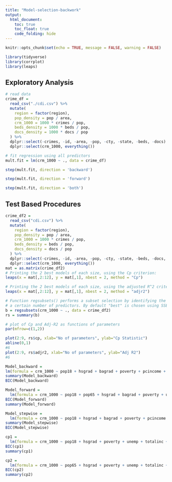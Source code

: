 ```yaml
---
title: "Model-selection-backwork"
output: 
  html_document:
    toc: true
    toc_float: true
    code_folding: hide
---
```


```r
knitr::opts_chunk$set(echo = TRUE, message = FALSE, warning = FALSE)

library(tidyverse)
library(corrplot)
library(leaps)

```

## Exploratory Analysis

```r
# read data 
crime_df = 
  read_csv("./cdi.csv") %>% 
  mutate(
    region = factor(region),
    pop_density = pop / area,
    crm_1000 = 1000 * crimes / pop,
    beds_density = 1000 * beds / pop,
    docs_density = 1000 * docs / pop
  ) %>% 
  dplyr::select(-crimes, -id, -area, -pop, -cty, -state, -beds, -docs) %>% 
  dplyr::select(crm_1000, everything()) 

# fit regression using all predictors
mult.fit = lm(crm_1000 ~ ., data = crime_df)

step(mult.fit, direction = 'backward')

step(mult.fit, direction = 'forward')

step(mult.fit, direction = 'both')


```

## Test Based Procedures

```r
crime_df2 = 
  read_csv("cdi.csv") %>% 
  mutate(
    region = factor(region),
    pop_density = pop / area,
    crm_1000 = 1000 * crimes / pop,
    beds_density = beds / pop,
    docs_density = docs / pop
  ) %>% 
  dplyr::select(-crimes, -id, -area, -pop, -cty, -state, -beds, -docs, -region) %>%
  dplyr::select(crm_1000, everything())
mat = as.matrix(crime_df2)
# Printing the 2 best models of each size, using the Cp criterion:
leaps(x = mat[,2:12], y = mat[,1], nbest = 2, method = "Cp")

# Printing the 2 best models of each size, using the adjusted R^2 criterion:
leaps(x = mat[,2:12], y = mat[,1], nbest = 2, method = "adjr2")

# Function regsubsets() performs a subset selection by identifying the "best" model that contains
# a certain number of predictors. By default "best" is chosen using SSE/RSS (smaller is better)
b = regsubsets(crm_1000 ~ ., data = crime_df2)
rs = summary(b)

# plot of Cp and Adj-R2 as functions of parameters
par(mfrow=c(1,2))

plot(2:9, rs$cp, xlab="No of parameters", ylab="Cp Statistic")
abline(0,1)
#6
plot(2:9, rs$adjr2, xlab="No of parameters", ylab="Adj R2")
#6
```

```r
Model_backward =
lm(formula = crm_1000 ~ pop18 + hsgrad + bagrad + poverty + pcincome + totalinc + region + pop_density + beds_density, data = crime_df)
summary(Model_backward)
BIC(Model_backward)

Model_forward =
  lm(formula = crm_1000 ~ pop18 + pop65 + hsgrad + bagrad + poverty + unemp + pcincome + totalinc + region + pop_density + beds_density + docs_density, data = crime_df)
BIC(Model_forward)
summary(Model_forward)

Model_stepwise = 
  lm(formula = crm_1000 ~ pop18 + hsgrad + bagrad + poverty + pcincome + totalinc + region + pop_density + beds_density, data = crime_df)
summary(Model_stepwise)
BIC(Model_stepwise)

cp1 = 
  lm(formula = crm_1000 ~ pop18 + hsgrad + poverty + unemp + totalinc + pop_density + docs_density, data = crime_df2)
BIC(cp1)
summary(cp1)

cp2 = 
  lm(formula = crm_1000 ~ pop65 + hsgrad + poverty + unemp + totalinc + pop_density + docs_density, data = crime_df2)
BIC(cp2)
summary(cp2)
```

  